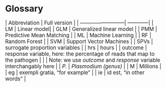 # Glossary
<big>
| Abbreviation              | Full version |
| --------------------------| ------------|
| LM                        | Linear model|
| GLM                       | Generalized linear model |
| PMM                       | Predictive Mean Matching |
| ML                        | Machine Learning |
| RF                        | Random Forest |
| SVM                       | Support Vector Machines |
| SPVs                      | surrogate proportion variables |
| hrs                       | hours       |
| outcome                   | response variable, here: the percentage of reads that map to the pathogen |
|                           | Note: we use _outcome_ and _response_ variable interchangably here |
| _P._                      | _Plasmodium (genus)_ |
| M                         | Millions |
| eg                        | exempli gratia, "for example" |
| ie                        | id est, "in other words" |
</big>

